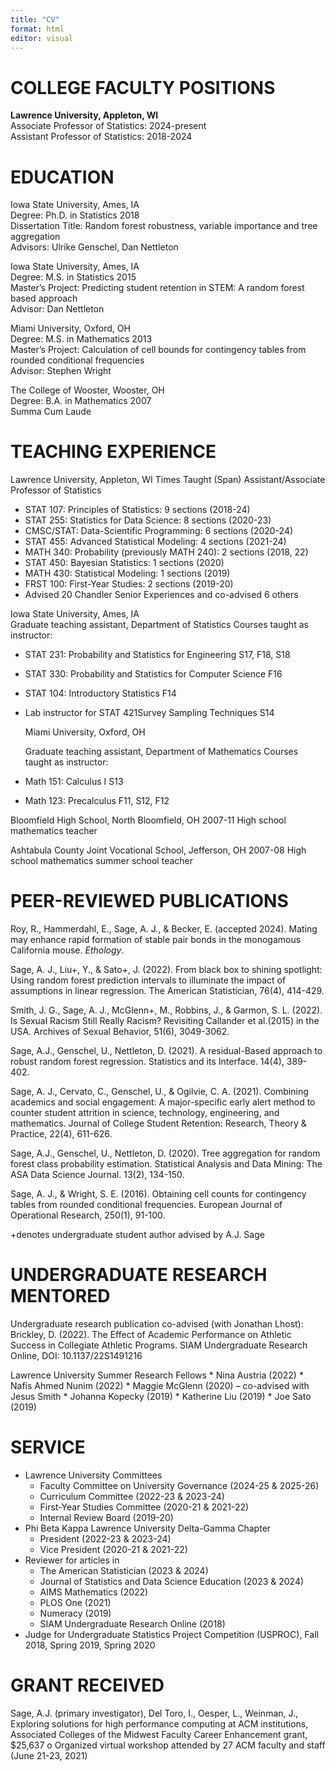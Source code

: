```yaml
---
title: "CV"
format: html
editor: visual
---
```


# COLLEGE FACULTY POSITIONS

**Lawrence University, Appleton, WI**\
Associate Professor of Statistics: 2024-present\
Assistant Professor of Statistics: 2018-2024

# EDUCATION

Iowa State University, Ames, IA\
Degree: Ph.D. in Statistics 2018\
Dissertation Title: Random forest robustness, variable importance and tree aggregation\
Advisors: Ulrike Genschel, Dan Nettleton

Iowa State University, Ames, IA\
Degree: M.S. in Statistics 2015\
Master’s Project: Predicting student retention in STEM: A random forest based approach\
Advisor: Dan Nettleton

Miami University, Oxford, OH\
Degree: M.S. in Mathematics 2013\
Master’s Project: Calculation of cell bounds for contingency tables from rounded conditional frequencies\
Advisor: Stephen Wright

The College of Wooster, Wooster, OH\
Degree: B.A. in Mathematics 2007\
Summa Cum Laude

# TEACHING EXPERIENCE

Lawrence University, Appleton, WI Times Taught (Span) Assistant/Associate Professor of Statistics

-   STAT 107: Principles of Statistics: 9 sections (2018-24)\
-   STAT 255: Statistics for Data Science: 8 sections (2020-23)\
-   CMSC/STAT: Data-Scientific Programming: 6 sections (2020-24)\
-   STAT 455: Advanced Statistical Modeling: 4 sections (2021-24)\
-   MATH 340: Probability (previously MATH 240): 2 sections (2018, 22)\
-   STAT 450: Bayesian Statistics: 1 sections (2020)\
-   MATH 430: Statistical Modeling: 1 sections (2019)\
-   FRST 100: First-Year Studies: 2 sections (2019-20)\
-   Advised 20 Chandler Senior Experiences and co-advised 6 others

Iowa State University, Ames, IA\
Graduate teaching assistant, Department of Statistics Courses taught as instructor:

-   STAT 231: Probability and Statistics for Engineering S17, F18, S18

-   STAT 330: Probability and Statistics for Computer Science F16

-   STAT 104: Introductory Statistics F14

-   Lab instructor for STAT 421Survey Sampling Techniques S14

    Miami University, Oxford, OH

    Graduate teaching assistant, Department of Mathematics Courses taught as instructor:

-   Math 151: Calculus I S13

-   Math 123: Precalculus F11, S12, F12

Bloomfield High School, North Bloomfield, OH 2007-11 High school mathematics teacher

Ashtabula County Joint Vocational School, Jefferson, OH 2007-08 High school mathematics summer school teacher

# PEER-REVIEWED PUBLICATIONS

Roy, R., Hammerdahl, E., Sage, A. J., & Becker, E. (accepted 2024). Mating may enhance rapid formation of stable pair bonds in the monogamous California mouse. *Ethology*.

Sage, A. J., Liu+, Y., & Sato+, J. (2022). From black box to shining spotlight: Using random forest prediction intervals to illuminate the impact of assumptions in linear regression. The American Statistician, 76(4), 414-429.

Smith, J. G., Sage, A. J., McGlenn+, M., Robbins, J., & Garmon, S. L. (2022). Is Sexual Racism Still Really Racism? Revisiting Callander et al.(2015) in the USA. Archives of Sexual Behavior, 51(6), 3049-3062.

Sage, A.J., Genschel, U., Nettleton, D. (2021). A residual-Based approach to robust random forest regression. Statistics and its Interface. 14(4), 389-402.

Sage, A. J., Cervato, C., Genschel, U., & Ogilvie, C. A. (2021). Combining academics and social engagement: A major-specific early alert method to counter student attrition in science, technology, engineering, and mathematics. Journal of College Student Retention: Research, Theory & Practice, 22(4), 611-626.

Sage, A.J., Genschel, U., Nettleton, D. (2020). Tree aggregation for random forest class probability estimation. Statistical Analysis and Data Mining: The ASA Data Science Journal. 13(2), 134-150.

Sage, A. J., & Wright, S. E. (2016). Obtaining cell counts for contingency tables from rounded conditional frequencies. European Journal of Operational Research, 250(1), 91-100.

+denotes undergraduate student author advised by A.J. Sage

# UNDERGRADUATE RESEARCH MENTORED

Undergraduate research publication co-advised (with Jonathan Lhost): Brickley, D. (2022). The Effect of Academic Performance on Athletic Success in Collegiate Athletic Programs. SIAM Undergraduate Research Online, DOI: 10.1137/22S1491216

Lawrence University Summer Research Fellows \* Nina Austria (2022) \* Nafis Ahmed Nunim (2022) \* Maggie McGlenn (2020) – co-advised with Jesus Smith \* Johanna Kopecky (2019) \* Katherine Liu (2019) \* Joe Sato (2019)

# SERVICE

-   Lawrence University Committees
    -   Faculty Committee on University Governance (2024-25 & 2025-26)
    -   Curriculum Committee (2022-23 & 2023-24)
    -   First-Year Studies Committee (2020-21 & 2021-22)
    -   Internal Review Board (2019-20)
-   Phi Beta Kappa Lawrence University Delta-Gamma Chapter
    -   President (2022-23 & 2023-24)
    -   Vice President (2020-21 & 2021-22)
-   Reviewer for articles in
    -   The American Statistician (2023 & 2024)
    -   Journal of Statistics and Data Science Education (2023 & 2024)
    -   AIMS Mathematics (2022)
    -   PLOS One (2021)
    -   Numeracy (2019)
    -   SIAM Undergraduate Research Online (2018)
-   Judge for Undergraduate Statistics Project Competition (USPROC), Fall 2018, Spring 2019, Spring 2020

# GRANT RECEIVED

Sage, A.J. (primary investigator), Del Toro, I., Oesper, L., Weinman, J., Exploring solutions for high performance computing at ACM institutions, Associated Colleges of the Midwest Faculty Career Enhancement grant, \$25,637 o Organized virtual workshop attended by 27 ACM faculty and staff (June 21-23, 2021)
